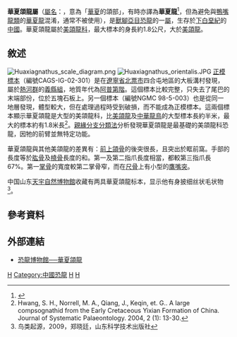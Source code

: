 {{Automatic Taxobox
| taxon = Huaxiagnathus
| fossil_range = [[白堊紀|白堊紀]]前期, {{fossilrange|125}}
| image = Huaxiagnathus-v2.jpg
| image_width = 260px
| image_caption = 
| authority = Hwang et al., 2004
| type_species = '''東方華夏頜龍<br>''Huaxiagnathus orientalis'''''
| type_species_authority = Hwang et al., 2004 
}}
'''華夏頜龍屬'''（[[學名|屬名]]：{{lang|la|''Huaxiagnathus''}}，意為「[[華夏|華夏]]的頜部」，有時亦譯為'''華夏龍'''<ref>{{cite journal | author = 陈丕基, 王启飞, 张海春, 曹美珍, 黎文本, 吴舜卿, 沈炎彬 | title = 论义县组尖山沟层 | journal = 中国科学D辑: 地球科学 | volume = 34 | issue = 10 | year = 2004 | pages = 883-895 | issn = 1006-9267 | url = https://www.researchgate.net/publication/332553517_lunyixianzujianshangoucengJianshangou_Bed_of_the_Yixian_Formation_in_West_Liaoning_China }}</ref>，但為避免與[[鴨嘴龍類|鴨嘴龍類]]的[[山東龍|華夏龍]]混淆，通常不被使用），是[[獸腳亞目|獸腳亞目]][[恐龍|恐龍]]的一[[屬|屬]]，生存於[[下白堊紀|下白堊紀]]的[[中國|中國]]。華夏頜龍屬於[[美頜龍科|美頜龍科]]，最大標本的身長約1.8公尺，大於[[美頜龍|美頜龍]]。

==敘述==
[[Image:Huaxiagnathus_scale_diagram.png|thumb]]
[[File:Huaxiagnathus_orientalis.JPG|thumb]]
[[正模標本|正模標本]]（編號CAGS-IG-02-301）是在[[遼寧省|遼寧省]][[北票市|北票市]]四合屯地區的大板溝村發現，屬於[[熱河群|熱河群]]的[[義縣組|義縣組]]，地質年代為[[阿普第階|阿普第階]]。這個標本比較完整，只失去了尾巴的末端部份，位於五塊石板上。另一個標本（編號NGMC 98-5-003）也是從同一地層發現，體型較大，但在處理過程時受到破損，而不能成為正模標本。這兩個標本顯示華夏頜龍是大型的美頜龍科，比[[美頜龍|美頜龍]]及[[中華龍鳥|中華龍鳥]]的大型標本長約半米，最大的標本約有1.8米長<ref name=JQ2004>Hwang, S. H., Norrell, M. A., Qiang, J., Keqin, et. G.. A large compsognathid from the Early Cretaceous Yixian Formation of China. Journal of Systematic Palaeontology. 2004, 2 (1): 13-30.</ref>。[[親緣分支分類法|親緣分支分類法]]分析發現華夏頜龍是最基礎的美頜龍科恐龍，因牠的前臂並無特定功能。

華夏頜龍與其他美頜龍的差異有：[[前上頜骨|前上頜骨]]的後突很長，且突出於眶前窩。手部的長度等於[[肱骨|肱骨]]及[[橈骨|橈骨]]長度的和。第一及第二指爪長度相當，都較第三指爪長67%。第一[[掌骨|掌骨]]的寬度較第二掌骨窄，而在[[尺骨|尺骨]]上有小型的[[鷹嘴突|鷹嘴突]]。

中国山东[[天宇自然博物館|天宇自然博物館]]收藏有两具華夏頜龍标本，显示他有身披细丝状毛状物<ref name=zhengxt2009>鸟类起源，2009，郑晓廷，山东科学技术出版社</ref>。

== 參考資料 ==
{{reflist}}

==外部連結==
*[https://web.archive.org/web/20070807012842/http://www.dinosaur.net.cn/Museum/Huaxiagnathus.htm 恐龍博物館──華夏頜龍]
{{Theropoda|O.}}
{{taxonbar}}

[[Category:美頜龍科|H]]
[[Category:中國恐龍|Category:中國恐龍]]
[[Category:下白堊紀恐龍|H]]
[[Category:有羽毛恐龍|H]]